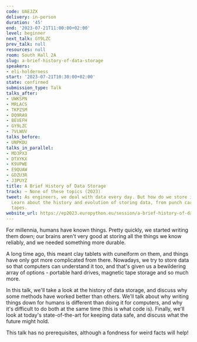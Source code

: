 ```yaml
---
code: UAEJZX
delivery: in-person
duration: '45'
end: '2023-07-21T11:00:00+02:00'
level: beginner
next_talk: GY9LZC
prev_talk: null
resources: null
room: South Hall 2A
slug: a-brief-history-of-data-storage
speakers:
- eli-holderness
start: '2023-07-21T10:30:00+02:00'
state: confirmed
submission_type: Talk
talks_after:
- UWKSPN
- MRLACS
- TKPZSM
- DQ9RA9
- BEVEFH
- GY9LZC
- 7VLWUV
talks_before:
- UNPKDU
talks_in_parallel:
- MD3PX3
- DTXYKX
- K9VPWE
- E9QUAW
- GDZU3R
- J3PUYZ
title: A Brief History of Data Storage
track: ~ None of these topics (2023)
tweet: As engineers, we deal with data every day. But how do we store it, and why?
  Learn about the history and evolution of storing data, from punch cards to magnetic
  tapes.
website_url: https://ep2023.europython.eu/session/a-brief-history-of-data-storage
---
```


For millennia, humans have known things. Pretty quickly, we started writing them down; our brains aren't very good at storing all the things we know reliably, and we needed something more durable.

A long time ago, this meant clay tablets with cuneiform on them, and things have only got more complicated from there. Nowadays, we try to store data so that computers can understand it too, and that's given us a bewildering array of options - portable hard drives, magnetic tape storage and so much more.

In this talk, we'll take a look at the history of data storage, and discuss why some methods have worked better than others. We'll talk about why writing things down for humans is different than doing it for computers, and why it's difficult to do both at the same time (this is what code is). Finally, we'll look at today's state-of-the-art for keeping data safe, and discuss what the future might hold.

This talk has no prerequisites, although a fondness for weird facts will help!
